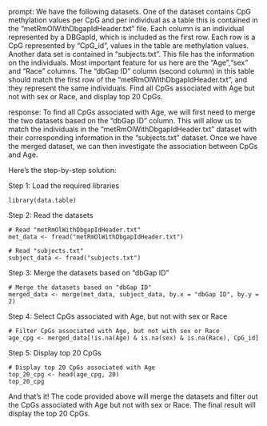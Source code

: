 prompt:
We have the following datasets. One of the dataset contains CpG methylation values per CpG and per individual as a table this is contained in the “metRmOlWithDbgapIdHeader.txt” file. Each column is an individual represented by a DBGapId, which is included as the first row. Each row is a CpG represented by "CpG_id", values in the table are methylation values. Another data set is contained in “subjects.txt”. This file has the information on the individuals. Most important feature for us here are the "Age","sex" and "Race" columns. The "dbGap ID" column (second column) in this table should match the first row of the "metRmOlWithDbgapIdHeader.txt", and they represent the same individuals. Find all CpGs associated with Age but not with sex or Race, and display top 20 CpGs.

response:
To find all CpGs associated with Age, we will first need to merge the two datasets based on the "dbGap ID" column. This will allow us to match the individuals in the "metRmOlWithDbgapIdHeader.txt" dataset with their corresponding information in the "subjects.txt" dataset. Once we have the merged dataset, we can then investigate the association between CpGs and Age.

Here's the step-by-step solution:

Step 1: Load the required libraries
```
library(data.table)
```

Step 2: Read the datasets
```
# Read "metRmOlWithDbgapIdHeader.txt"
met_data <- fread("metRmOlWithDbgapIdHeader.txt")

# Read "subjects.txt"
subject_data <- fread("subjects.txt")
```

Step 3: Merge the datasets based on "dbGap ID"
```
# Merge the datasets based on "dbGap ID"
merged_data <- merge(met_data, subject_data, by.x = "dbGap ID", by.y = 2)
```

Step 4: Select CpGs associated with Age, but not with sex or Race
```
# Filter CpGs associated with Age, but not with sex or Race
age_cpg <- merged_data[!is.na(Age) & is.na(sex) & is.na(Race), CpG_id]
```

Step 5: Display top 20 CpGs
```
# Display top 20 CpGs associated with Age
top_20_cpg <- head(age_cpg, 20)
top_20_cpg
```

And that's it! The code provided above will merge the datasets and filter out the CpGs associated with Age but not with sex or Race. The final result will display the top 20 CpGs.
